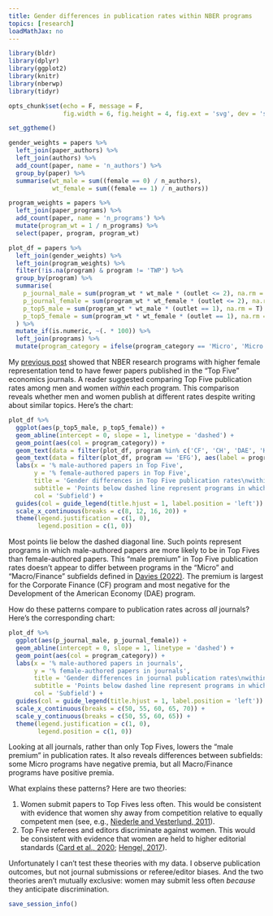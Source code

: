 ```yaml
---
title: Gender differences in publication rates within NBER programs
topics: [research]
loadMathJax: no
---
```


```r
library(bldr)
library(dplyr)
library(ggplot2)
library(knitr)
library(nberwp)
library(tidyr)

opts_chunk$set(echo = F, message = F,
               fig.width = 6, fig.height = 4, fig.ext = 'svg', dev = 'svg')

set_ggtheme()
```

```r
gender_weights = papers %>%
  left_join(paper_authors) %>%
  left_join(authors) %>%
  add_count(paper, name = 'n_authors') %>%
  group_by(paper) %>%
  summarise(wt_male = sum((female == 0) / n_authors),
            wt_female = sum((female == 1) / n_authors))

program_weights = papers %>%
  left_join(paper_programs) %>%
  add_count(paper, name = 'n_programs') %>%
  mutate(program_wt = 1 / n_programs) %>%
  select(paper, program, program_wt)

plot_df = papers %>%
  left_join(gender_weights) %>%
  left_join(program_weights) %>%
  filter(!is.na(program) & program != 'TWP') %>%
  group_by(program) %>%
  summarise(
    p_journal_male = sum(program_wt * wt_male * (outlet <= 2), na.rm = T) / sum(program_wt * wt_male),
    p_journal_female = sum(program_wt * wt_female * (outlet <= 2), na.rm = T) / sum(program_wt * wt_female),
    p_top5_male = sum(program_wt * wt_male * (outlet == 1), na.rm = T) / sum(program_wt * wt_male),
    p_top5_female = sum(program_wt * wt_female * (outlet == 1), na.rm = T) / sum(program_wt * wt_female),
  ) %>%
  mutate_if(is.numeric, ~(. * 100)) %>%
  left_join(programs) %>%
  mutate(program_category = ifelse(program_category == 'Micro', 'Micro', 'Macro/Finance'))
```

My [previous post](/blog/publication-outcomes-nber-working-papers/) showed that NBER research programs with higher female representation tend to have fewer papers published in the "Top Five" economics journals.
A reader suggested comparing Top Five publication rates among men and women *within* each program.
This comparison reveals whether men and women publish at different rates despite writing about similar topics.
Here's the chart:

```r
plot_df %>%
  ggplot(aes(p_top5_male, p_top5_female)) +
  geom_abline(intercept = 0, slope = 1, linetype = 'dashed') +
  geom_point(aes(col = program_category)) +
  geom_text(data = filter(plot_df, program %in% c('CF', 'CH', 'DAE', 'HE', 'ME')), aes(label = program), hjust = 0, nudge_x = 0.2) +
  geom_text(data = filter(plot_df, program == 'EFG'), aes(label = program), hjust = 1, nudge_x = -0.2) +
  labs(x = '% male-authored papers in Top Five',
       y = '% female-authored papers in Top Five',
       title = 'Gender differences in Top Five publication rates\nwithin NBER research programs',
       subtitle = 'Points below dashed line represent programs in which male-authored papers\nare more likely to be published in the Top Five than female-authored papers',
       col = 'Subfield') +
  guides(col = guide_legend(title.hjust = 1, label.position = 'left')) +
  scale_x_continuous(breaks = c(8, 12, 16, 20)) +
  theme(legend.justification = c(1, 0),
        legend.position = c(1, 0))
```

Most points lie below the dashed diagonal line.
Such points represent programs in which male-authored papers are more likely to be in Top Fives than female-authored papers.
This "male premium" in Top Five publication rates doesn't appear to differ between programs in the "Micro" and "Macro/Finance" subfields defined in [Davies (2022)](https://doi.org/10.31235/osf.io/zeb7a).
The premium is largest for the Corporate Finance (CF) program and most negative for the Development of the American Economy (DAE) program.

How do these patterns compare to publication rates across *all* journals?
Here's the corresponding chart:

```r
plot_df %>%
  ggplot(aes(p_journal_male, p_journal_female)) +
  geom_abline(intercept = 0, slope = 1, linetype = 'dashed') +
  geom_point(aes(col = program_category)) +
  labs(x = '% male-authored papers in journals',
       y = '% female-authored papers in journals',
       title = 'Gender differences in journal publication rates\nwithin NBER research programs',
       subtitle = 'Points below dashed line represent programs in which male-authored papers\nare more likely to be published in a journal than female-authored papers',
       col = 'Subfield') +
  guides(col = guide_legend(title.hjust = 1, label.position = 'left')) +
  scale_x_continuous(breaks = c(50, 55, 60, 65, 70)) +
  scale_y_continuous(breaks = c(50, 55, 60, 65)) +
  theme(legend.justification = c(1, 0),
        legend.position = c(1, 0))
```

Looking at all journals, rather than only Top Fives, lowers the "male premium" in publication rates.
It also reveals differences between subfields: some Micro programs have negative premia, but all Macro/Finance programs have positive premia.

What explains these patterns?
Here are two theories:

1. Women submit papers to Top Fives less often.
  This would be consistent with evidence that women shy away from competition relative to equally competent men (see, e.g., [Niederle and Vesterlund, 2011](https://doi.org/10.1146/annurev-economics-111809-125122)).
2. Top Five referees and editors discriminate against women.
  This would be consistent with evidence that women are held to higher editorial standards ([Card et al., 2020](https://doi.org/10.1093/qje/qjz035); [Hengel, 2017](https://ideas.repec.org/p/cam/camdae/1753.html)).

Unfortunately I can't test these theories with my data.
I observe publication outcomes, but not journal submissions or referee/editor biases.
And the two theories aren't mutually exclusive: women may submit less often *because* they anticipate discrimination.

```r
save_session_info()
```
